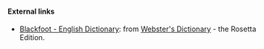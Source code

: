 ==== External links====
*[http://www.websters-online-dictionary.org/definition/Blackfoot-english/ Blackfoot - English Dictionary]: from [http://www.websters-online-dictionary.org/ Webster's Dictionary] - the Rosetta Edition.